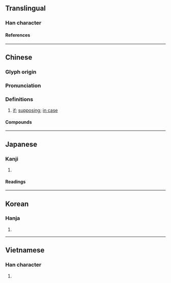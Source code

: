 {{also|傥}}
{{character info/new}}
==Translingual==

===Han character===
{{Han char|rn=9|rad=人|as=20|sn=22|four=29231|canj=OFBF|ids=⿰亻黨}}

====References====
{{Han ref|kx=0122.040|dkj=01323|dj=0257.100|hdz=10239.140|uh=513B}}

----

==Chinese==
{{zh-forms|s=傥}}

===Glyph origin===
{{Han etym}}

===Pronunciation===
{{zh-pron
|m=tǎng
|c=tong2
|mn=ml:thóng
|mc=y
|oc=y
|cat=conj
}}
{{zh-attn-split}}

===Definitions===
{{zh-hanzi}}

# [[if]]; [[supposing]]; [[in case]]

====Compounds====
{{zh-der|倜儻|倜儻不羈|倜儻不群|儻來|儻來之物|儻儻|儻然|儻若|儻蕩|風流倜儻}}

----

==Japanese==

===Kanji===
{{ja-kanji|grade=|rs=人20}}

# {{rfdef|ja|sort=人20}}

====Readings====
{{ja-readings
|on=とう
|kun=すぐれる, もし, あるい は
}}

----

==Korean==

===Hanja===
{{ko-hanja|당}}

# {{rfdef|ko|sort=人20}}

----

==Vietnamese==

===Han character===
{{vi-readings|rs=人20|reading=thảng}}

# {{rfdef|vi|sort=人20}}